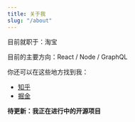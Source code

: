 ```yaml
---
title: 关于我
slug: "/about"
---
```


目前就职于：淘宝

目前的主要方向：React / Node / GraphQL

你还可以在这些地方找到我：

- [知乎](https://www.zhihu.com/people/599-75-63)
- [掘金](https://juejin.cn/user/782508012077678/posts)

**待更新：我正在进行中的开源项目**
